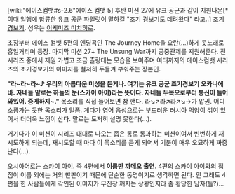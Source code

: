 [wiki:"에이스컴뱃#s-2.6"에이스 컴뱃 5] 후반 미션 27에 유크 공군과 같이 지원나온[* 이때 일행에 합류한 유크 공군 파일럿이 말하길 "조기 경보기도 데려왔다" 라고..] [[조기경보기]].
성우는 [[이케미즈 미치히로]].

초장부터 에이스 컴뱃 5편의 엔딩곡인 The Journey Home을 요란(...)하게 콧노래로 흥얼거리며 등장. 마지막 미션 27+ The Unsung War까지 공중관제를 지원해준다. 전 시리즈 중에서 제일 가볍고 조금 촐랑대는 모습을 보여주며 여태까지의 에이스컴뱃 시리즈의 조기경보기의 이미지를 철저히 두들겨 부숴주는 장본인.

'''"라~라~라~♪ 우리의 아름다운 미성을 듣게나. 여기는 유크 공군 조기경보기 오카니에바. 자네들 말로는 하늘의 눈(스카이 아이)라는 뜻이다. 자네들 두목으로부터 통신이 들어와있어. 중계하지~."'''
목소리를 직접 들어보면 참 깬다. 라↘↗라↗라↗↘→가 압권. 어디 소풍가는 듯한 목소리가 일품. 게다가 영어 음성으로는 부드러운 러시아 억양이 섞여 있어서 더더욱 느낌이 산다. 말로는 도저히 설명 못한다(…).

거기다가 이 미션이 시리즈 대대로 나오는 좁은 통로 통과하는 미션이여서 빈번하게 재시도하게 되는데, 재시도할 때 마다 이 목소리를 듣게 되어서 기분이 매우 오묘하게 짜증난다(…).

오시아어로는 [[스카이 아이]]. 즉 4편에서 '''이름만 까메오 출연'''. 4편의 스카이 아이와의 접점이 이름 외에는 거의 딴판이기 때문에 단순한 동명이기로 생각하면 된다. 안 그래도 4편을 한 사람들에게 각인된 이미지가 무진장 깨지는 상황인지라 좀 황당한 남자(들?)...
